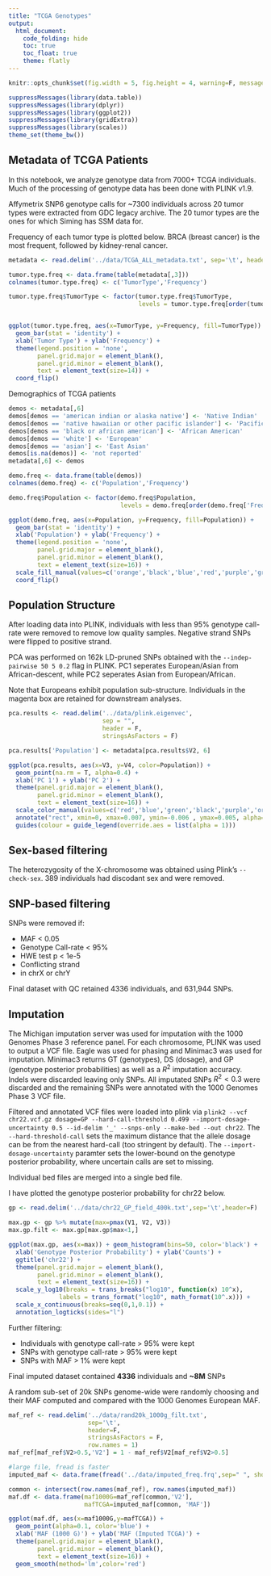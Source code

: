 ```yaml
---
title: "TCGA Genotypes"
output: 
  html_document:
    code_folding: hide
    toc: true
    toc_float: true
    theme: flatly
---
```



```r
knitr::opts_chunk$set(fig.width = 5, fig.height = 4, warning=F, message=F, comment=NA, fig.align = 'center')
```

```r
suppressMessages(library(data.table))
suppressMessages(library(dplyr))
suppressMessages(library(ggplot2))
suppressMessages(library(gridExtra))
suppressMessages(library(scales))
theme_set(theme_bw())
```

## Metadata of TCGA Patients

In this notebook, we analyze genotype data from 7000+ TCGA individuals. Much of the processing of genotype data has been done with PLINK v1.9.

Affymetrix SNP6 genotype calls for ~7300 individuals across 20 tumor types were extracted from GDC legacy archive. The 20 tumor types are the ones for which Siming has SSM data for.

Frequency of each tumor type is plotted below. BRCA (breast cancer) is the most frequent, followed by kidney-renal cancer.

```r
metadata <- read.delim('../data/TCGA_ALL_metadata.txt', sep='\t', header=F, stringsAsFactors = F, row.names = 1)

tumor.type.freq <- data.frame(table(metadata[,3]))
colnames(tumor.type.freq) <- c('TumorType','Frequency')

tumor.type.freq$TumorType <- factor(tumor.type.freq$TumorType,
                                    levels = tumor.type.freq[order(tumor.type.freq['Frequency']),'TumorType'])


ggplot(tumor.type.freq, aes(x=TumorType, y=Frequency, fill=TumorType)) + 
  geom_bar(stat = 'identity') + 
  xlab('Tumor Type') + ylab('Frequency') + 
  theme(legend.position = 'none', 
        panel.grid.major = element_blank(), 
        panel.grid.minor = element_blank(),
        text = element_text(size=14)) +
  coord_flip() 
```

Demographics of TCGA patients

```r
demos <- metadata[,6]
demos[demos == 'american indian or alaska native'] <- 'Native Indian'
demos[demos == 'native hawaiian or other pacific islander'] <- 'Pacific Islander'
demos[demos == 'black or african american'] <- 'African American'
demos[demos == 'white'] <- 'European'
demos[demos == 'asian'] <- 'East Asian'
demos[is.na(demos)] <- 'not reported'
metadata[,6] <- demos

demo.freq <- data.frame(table(demos))
colnames(demo.freq) <- c('Population','Frequency')

demo.freq$Population <- factor(demo.freq$Population,
                               levels = demo.freq[order(demo.freq['Frequency']),'Population'])

ggplot(demo.freq, aes(x=Population, y=Frequency, fill=Population)) + 
  geom_bar(stat = 'identity') + 
  xlab('Population') + ylab('Frequency') + 
  theme(legend.position = 'none', 
        panel.grid.major = element_blank(), 
        panel.grid.minor = element_blank(),
        text = element_text(size=16)) +
  scale_fill_manual(values=c('orange','black','blue','red','purple','green')) +
  coord_flip() 
```


## Population Structure

After loading data into PLINK, individuals with less than 95% genotype call-rate were removed to remove low quality samples. Negative strand SNPs were flipped to positive strand.

PCA was performed on 162k LD-pruned SNPs obtained with the `--indep-pairwise 50 5 0.2` flag in PLINK. PC1 seperates European/Asian from African-descent, while PC2 seperates Asian from European/African.

Note that Europeans exhibit population sub-structure. Individuals in the magenta box are retained for downstream analyses.

```r
pca.results <- read.delim('../data/plink.eigenvec', 
                          sep = "", 
                          header = F,
                          stringsAsFactors = F) 

pca.results['Population'] <- metadata[pca.results$V2, 6]

ggplot(pca.results, aes(x=V3, y=V4, color=Population)) + 
  geom_point(na.rm = T, alpha=0.4) + 
  xlab('PC 1') + ylab('PC 2') +
  theme(panel.grid.major = element_blank(), 
        panel.grid.minor = element_blank(),
        text = element_text(size=16)) + 
  scale_color_manual(values=c('red','blue','green','black','purple','orange')) +
  annotate("rect", xmin=0, xmax=0.007, ymin=-0.006 , ymax=0.005, alpha=0, color='magenta') +
  guides(colour = guide_legend(override.aes = list(alpha = 1)))
```


## Sex-based filtering

The heterozygosity of the X-chromosome was obtained using Plink's `--check-sex`. 389 individuals had discodant sex and were removed.

## SNP-based filtering

SNPs were removed if:

* MAF < 0.05
* Genotype Call-rate < 95%
* HWE test p < 1e-5
* Conflicting strand
* in chrX or chrY

Final dataset with QC retained 4336 individuals, and 631,944 SNPs. 

## Imputation

The Michigan imputation server was used for imputation with the 1000 Genomes Phase 3 reference panel. For each chromosome, PLINK was used to output a VCF file. Eagle was used for phasing and Minimac3 was used for imputation. Minimac3 returns GT (genotypes), DS (dosage), and GP (genotype posterior probabilities) as well as a $R^2$ imputation accuracy. Indels were discarded leaving only SNPs. All imputated SNPs $R^2 < 0.3$ were discarded and the remaining SNPs were annotated with the 1000 Genomes Phase 3 VCF file.

Filtered and annotated VCF files were loaded into plink via `plink2 --vcf chr22.vcf.gz dosage=GP --hard-call-threshold 0.499 --import-dosage-uncertainty 0.5 --id-delim '_' --snps-only --make-bed --out chr22`. The `--hard-threshold-call` sets the maximum distance that the allele dosage can be from the nearest hard-call (too stringent by default). The `--import-dosage-uncertainty` paramter sets the lower-bound on the genotype posterior probability, where uncertain calls are set to missing.

Individual bed files are merged into a single bed file.

I have plotted the genotype posterior probability for chr22 below. 

```r


gp <- read.delim('../data/chr22_GP_field_400k.txt',sep='\t',header=F)

max.gp <- gp %>% mutate(max=pmax(V1, V2, V3))
max.gp.filt <- max.gp[max.gp$max<1,]

ggplot(max.gp, aes(x=max)) + geom_histogram(bins=50, color='black') + 
  xlab('Genotype Posterior Probability') + ylab('Counts') +
  ggtitle('chr22') + 
  theme(panel.grid.major = element_blank(), 
        panel.grid.minor = element_blank(),
        text = element_text(size=16)) +
  scale_y_log10(breaks = trans_breaks("log10", function(x) 10^x),
              labels = trans_format("log10", math_format(10^.x))) +
  scale_x_continuous(breaks=seq(0,1,0.1)) + 
  annotation_logticks(sides="l")
```


Further filtering:

* Individuals with genotype call-rate > 95% were kept
* SNPs with genotype call-rate > 95% were kept
* SNPs with MAF > 1% were kept

Final imputed dataset contained **4336** individuals and **~8M** SNPs

A random sub-set of 20k SNPs genome-wide were randomly choosing and their MAF computed and compared with the 1000 Genomes European MAF.

```r

maf_ref <- read.delim('../data/rand20k_1000g_filt.txt',
                      sep='\t',
                      header=F,
                      stringsAsFactors = F,
                      row.names = 1)
maf_ref[maf_ref$V2>0.5,'V2'] = 1 - maf_ref$V2[maf_ref$V2>0.5]

#large file, fread is faster
imputed_maf <- data.frame(fread('../data/imputed_freq.frq',sep=" ", showProgress = F, verbose = F), row.names = 2)

common <- intersect(row.names(maf_ref), row.names(imputed_maf))
maf.df <- data.frame(maf1000G=maf_ref[common,'V2'],
                     mafTCGA=imputed_maf[common, 'MAF'])

ggplot(maf.df, aes(x=maf1000G,y=mafTCGA)) + 
  geom_point(alpha=0.1, color='blue') + 
  xlab('MAF (1000 G)') + ylab('MAF (Imputed TCGA)') + 
  theme(panel.grid.major = element_blank(), 
        panel.grid.minor = element_blank(),
        text = element_text(size=16)) +
  geom_smooth(method='lm',color='red')

```




